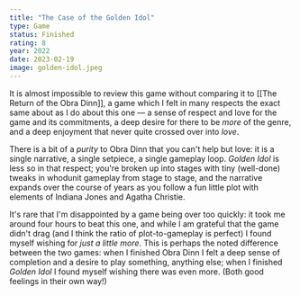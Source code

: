 ```yaml
---
title: "The Case of the Golden Idol"
type: Game
status: Finished
rating: 8
year: 2022
date: 2023-02-19
image: golden-idol.jpeg
---
```


It is almost impossible to review this game without comparing it to [[The Return of the Obra Dinn]],
a game which I felt in many respects the exact same about as I do about this one — a sense of respect
and love for the game and its commitments, a deep desire for there to be _more_ of the genre, and a deep
enjoyment that never quite crossed over into _love_.

There is a bit of a _purity_ to Obra Dinn that you can't help but love: it is a single narrative, a single
setpiece, a single gameplay loop. _Golden Idol_ is less so in that respect; you're broken up into stages
with tiny (well-done) tweaks in whodunit gameplay from stage to stage, and the narrative expands over
the course of years as you follow a fun little plot with elements of Indiana Jones and Agatha Christie.

It's rare that I'm disappointed by a game being over too quickly: it took me around four hours to beat this one,
and while I am grateful that the game didn't drag (and I think the ratio of plot-to-gameplay is perfect) I found myself
wishing for _just a little more_. This is perhaps the noted difference between the two games: when I finished Obra Dinn
I felt a deep sense of completion and a desire to play something, anything else; when I finished _Golden Idol_ I found
myself wishing there was even more. (Both good feelings in their own way!)
